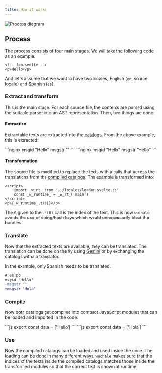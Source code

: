 ```yaml
---
title: How it works
---
```


![Process diagram](/diagram.svg)

## Process

The process consists of four main stages. We will take the following code as an example:

```svelte
<!-- foo.svelte -->
<p>Hello</p>
```


And let's assume that we want to have two locales, English (`en`, source locale) and Spanish (`es`).

### Extract and transform

This is the main stage. For each source file, the contents are parsed using the
suitable parser into an AST representation. Then, two things are done.

#### Extraction

Extractable texts are extracted into the [catalogs](/concepts/catalogs#po-files). From the above example, this is extracted:

<Tabs>
    <TabItem label="es.po">
        ```nginx
        msgid "Hello"
        msgstr ""
        ```
    </TabItem>
    <TabItem label="en.po">
        ```nginx
        msgid "Hello"
        msgstr "Hello"
        ```
    </TabItem>
</Tabs>

#### Transformation

The source file is modified to replace the texts with a calls that access the
translations from the [compiled catalogs](/concepts/catalogs#compiled-catalogs).
The example is transformed into:

```svelte
<script>
    import _w_rt_ from '../locales/loader.svelte.js'
    const _w_runtime_ = _w_rt_('main')
</script>
<p>{_w_runtime_.t(0)}</p>
```

The `0` given to the `.t(0)` call is the index of the text. This is how
`wuchale` avoids the use of string/hash keys which would unnecessarily bloat
the bundles.

### Translate

Now that the extracted texts are available, they can be translated. The
translation can be done on the fly using [Gemini](/guides/gemini) or by
exchanging the catalogs witha a translator.

In the example, only Spanish needs to be translated.

```diff lang="nginx"
# es.po
msgid "Hello"
-msgstr ""
+msgstr "Hola"
```

### Compile

Now both catalogs get compiled into compact JavaScript modules that can be loaded and imported in the code.

<Tabs>
    <TabItem label="en.compiled.js">
        ```js
        export const data = ['Hello']
        ```
    </TabItem>
    <TabItem label="es.compiled.js">
        ```js
        export const data = ['Hola']
        ```
    </TabItem>
</Tabs>

### Use

Now the compiled catalogs can be loaded and used inside the code. The loading
can be done in [many different ways](/guides/loading). `wuchale` makes sure
that the indices of the texts inside the compiled catalogs matches those inside
the transformed modules so that the correct text is shown at runtime.
